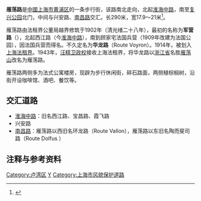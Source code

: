 {{Infobox China Road
|路牌类型=Shanghai
|中文道路名称= 雁荡路
|道路英文名= Yandang Rd.
|图片=
|图片说明=
|道路属性= 
|道路总长度= 0.29
|车速限制=
|行车线数量= 
|所在地区= {{CHN}}[[上海市|上海市]][[黄浦区|黄浦区]]
|起点= [[淮海路_(上海)|淮海中路]]
|终点= [[复兴公园|复兴公园]]
|道路命名日期= 1943年
|命名缘由= [[浙江省|浙江省]][[雁荡山|雁荡山]]
|道路旧名= 军营路、华龙路
|道路动工日期= 1902年
|通车日期= 
|路段主要建筑= 
}}
'''雁荡路'''是[[中華人民共和國|中國]][[上海市|上海市]][[黄浦区|黄浦区]]的一条步行街，该路南北走向，北起[[淮海路_(上海)|淮海中路]]，南至[[复兴公园|复兴公园]]北门，中间与兴安路、[[南昌路_(上海)|南昌路]]交汇。长290米，宽17.9～21米<ref>{{cite web|url=http://www.shsmi.cn/dmb/dmkw/8-4-2-1.htm|title=第一节　山川类|work=上海地方志办公室|deadurl=yes|archiveurl=https://web.archive.org/web/20141107101252/http://www.shsmi.cn/dmb/dmkw/8-4-2-1.htm|archivedate=2014-11-07}}</ref>。

雁荡路由法租界公董局越界修筑于1902年（清光绪二十八年），最初的名称为'''军营路'''（{{lang-fr|Rue de Camp}}），北起西江路（今[[淮海路_(上海)|淮海中路]]），南到顾家宅法国兵营（1909年改建为法国公园），因法国兵营而得名。不久定名为'''华龙路'''（Route Voyron）。1914年，被划入[[上海法租界|上海法租界]]。1943年，[[汪精卫政权|汪精卫政权]]接收上海法租界，将华龙路以[[浙江省|浙江省]]名胜[[雁荡山|雁荡山]]改名为雁荡路。

雁荡路两侧多为法式公寓楼房，现辟为步行休闲街，碎石路面，两侧植棕榈树，沿街开设咖啡馆、酒吧、餐饮等。

==交汇道路==
*[[淮海中路|淮海中路]]：旧名西江路、宝昌路、霞飞路
*兴安路
*[[南昌路_(上海)|南昌路]]：雁荡路以西旧名环龙路（Route Vallon），雁荡路以东旧名陶而斐司路（Route Dolfus ）

==注释与参考资料==
{{reflist}}

{{SH-stub}}


[[Category:卢湾区|Category:卢湾区]]
[[Category:上海道路|Y]]
[[Category:上海市风貌保护道路|Category:上海市风貌保护道路]]